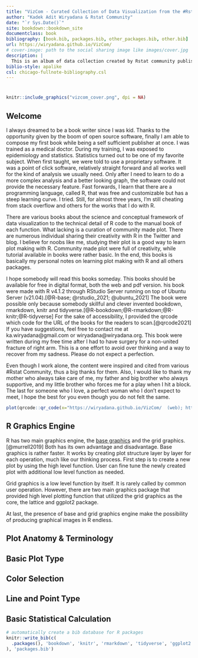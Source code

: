 ```yaml
--- 
title: "VizCom - Curated Collection of Data Visualization from the #Rstat Community"
author: "Kadek Adit Wiryadana & Rstat Community"
date: "`r Sys.Date()`"
site: bookdown::bookdown_site
documentclass: book
bibliography: [book.bib, packages.bib, other_packages.bib, other.bib]
url: https://wiryadana.github.io/VizCom/
# cover-image: path to the social sharing image like images/cover.jpg
description: |
  This is an album of data collection created by Rstat community published in various web and social media.
biblio-style: apalike
csl: chicago-fullnote-bibliography.csl
---
```


#  {-}

```r
knitr::include_graphics("vizcom_cover.png", dpi = NA)
```

## Welcome {-}
I always dreamed to be a book writer since I was kid. Thanks to the opportunity given by the boom of open source software, finally I am able to compose my first book while being a self sufficient publisher at once. I was trained as a medical doctor. During my training, I was exposed to epidemiology and statistics. Statistics turned out to be one of my favorite subject. When first taught, we were told to use a proprietary software. It was a point of click software, relatively straight forward and all works well for the kind of analysis we usually need. Only after I need to learn to do a more complex analysis and a better looking graph, the software could not provide the necessary feature. Fast forwards, I learn that there are a programming language, called R, that was free and customizable but has a steep learning curve. I tried. Still, for almost three years, I'm still cheating from stack overflow and others for the works that I do with R. 

There are various books about the science and conceptual framework of data visualization to the technical detail of R code to the manual book of each function. What lacking is a curation of community made plot. There are numerous individual sharing their creativity with R in the Twitter and blog. I believe for noobs like me, studying their plot is a good way to learn plot making with R. Community made plot were full of creativity, while tutorial available in books were rather basic. In the end, this books is basically my personal notes on learning plot making with R and all others packages.

I hope somebody will read this books someday. This books should be available for free in digital format, both the web and pdf version. his book were made with R v4.1.2 through RStudio Server running on top of Ubuntu Server (v21.04).[@R-base; @rstudio_2021; @ubuntu_2021] The book were possible only because somebody skillful and clever invented bookdown, rmarkdown, knitr and tidyverse.[@R-bookdown;@R-rmarkdown;@R-knitr;@R-tidyverse] For the sake of accessibility, I provided the qrcode which code for the URL of the books for the readers to scan.[@qrcode2021] If you have suggestions, feel free to contact me at ka.wiryadana@gmail.com or wiryadana@wiryadana.org. This book were written during my free time after I had to have surgery for a non-united fracture of right arm. This is a one effort to avoid over thinking and a way to recover from my sadness. Please do not expect a perfection.

Even though I work alone, the content were inspired and cited from various #Rstat Community, thus a big thanks for them. Also, I would like to thank my mother who always take care of me, my father and big brother who always supportive, and my little brother who forces me for a play when I hit a block. The last for someone who I love, a perfect woman who I don't expect to meet, I hope the best for you even though you do not felt the same.

```r
plot(qrcode::qr_code(x="https://wiryadana.github.io/VizCom/  (web); https://github.com/wiryadana/VizCom/blob/main/docs/VizCom.pdf (pdf)"))
```

## R Graphics Engine

R has two main graphics engine, the [base graphics](#base_r) and the grid graphics.[@murrell2019] Both has its own advantage and disadvantage. Base graphics is rather faster. It works by creating plot structure layer by layer for each operation, much like our thinking process. First step is to create a new plot by using the high level function. User can fine tune the newly created plot with additional low level function as needed.

Grid graphics is a low level function by itself. It is rarely called by common user operation. However, there are two main graphics package that provided high level plotting function that utilized the grid graphics as the core, the lattice and ggplot2 package. 

At last, the presence of base and grid graphics engine make the possibility of producing graphical images in R endless.

## Plot Anatomy & Terminology


## Basic Plot Type

## Color Selection

## Line and Point Type

## Basic Statistical Calculation

 
```r
# automatically create a bib database for R packages
knitr::write_bib(c(
  .packages(), 'bookdown', 'knitr', 'rmarkdown', 'tidyverse', 'ggplot2', 'qrcode'
), 'packages.bib')
```
